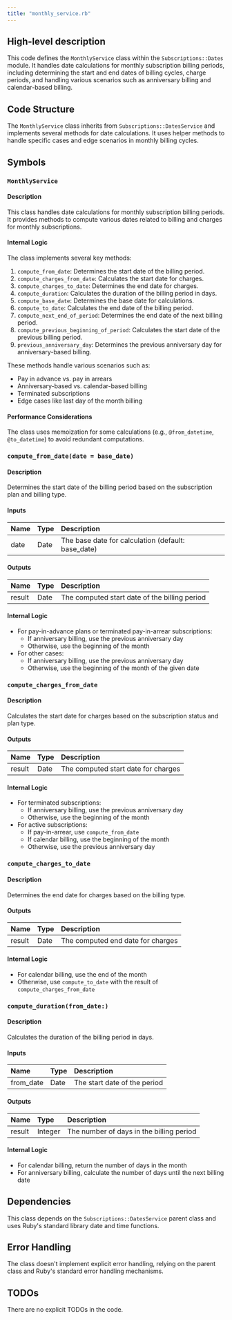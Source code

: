 ```yaml
---
title: "monthly_service.rb"
---
```


## High-level description
This code defines the `MonthlyService` class within the `Subscriptions::Dates` module. It handles date calculations for monthly subscription billing periods, including determining the start and end dates of billing cycles, charge periods, and handling various scenarios such as anniversary billing and calendar-based billing.

## Code Structure
The `MonthlyService` class inherits from `Subscriptions::DatesService` and implements several methods for date calculations. It uses helper methods to handle specific cases and edge scenarios in monthly billing cycles.

## Symbols

### `MonthlyService`
#### Description
This class handles date calculations for monthly subscription billing periods. It provides methods to compute various dates related to billing and charges for monthly subscriptions.

#### Internal Logic
The class implements several key methods:

1. `compute_from_date`: Determines the start date of the billing period.
2. `compute_charges_from_date`: Calculates the start date for charges.
3. `compute_charges_to_date`: Determines the end date for charges.
4. `compute_duration`: Calculates the duration of the billing period in days.
5. `compute_base_date`: Determines the base date for calculations.
6. `compute_to_date`: Calculates the end date of the billing period.
7. `compute_next_end_of_period`: Determines the end date of the next billing period.
8. `compute_previous_beginning_of_period`: Calculates the start date of the previous billing period.
9. `previous_anniversary_day`: Determines the previous anniversary day for anniversary-based billing.

These methods handle various scenarios such as:
- Pay in advance vs. pay in arrears
- Anniversary-based vs. calendar-based billing
- Terminated subscriptions
- Edge cases like last day of the month billing

#### Performance Considerations
The class uses memoization for some calculations (e.g., `@from_datetime`, `@to_datetime`) to avoid redundant computations.

### `compute_from_date(date = base_date)`
#### Description
Determines the start date of the billing period based on the subscription plan and billing type.

#### Inputs
| Name | Type | Description |
|:-----|:-----|:------------|
| date | Date | The base date for calculation (default: base_date) |

#### Outputs
| Name | Type | Description |
|:-----|:-----|:------------|
| result | Date | The computed start date of the billing period |

#### Internal Logic
- For pay-in-advance plans or terminated pay-in-arrear subscriptions:
  - If anniversary billing, use the previous anniversary day
  - Otherwise, use the beginning of the month
- For other cases:
  - If anniversary billing, use the previous anniversary day
  - Otherwise, use the beginning of the month of the given date

### `compute_charges_from_date`
#### Description
Calculates the start date for charges based on the subscription status and plan type.

#### Outputs
| Name | Type | Description |
|:-----|:-----|:------------|
| result | Date | The computed start date for charges |

#### Internal Logic
- For terminated subscriptions:
  - If anniversary billing, use the previous anniversary day
  - Otherwise, use the beginning of the month
- For active subscriptions:
  - If pay-in-arrear, use `compute_from_date`
  - If calendar billing, use the beginning of the month
  - Otherwise, use the previous anniversary day

### `compute_charges_to_date`
#### Description
Determines the end date for charges based on the billing type.

#### Outputs
| Name | Type | Description |
|:-----|:-----|:------------|
| result | Date | The computed end date for charges |

#### Internal Logic
- For calendar billing, use the end of the month
- Otherwise, use `compute_to_date` with the result of `compute_charges_from_date`

### `compute_duration(from_date:)`
#### Description
Calculates the duration of the billing period in days.

#### Inputs
| Name | Type | Description |
|:-----|:-----|:------------|
| from_date | Date | The start date of the period |

#### Outputs
| Name | Type | Description |
|:-----|:-----|:------------|
| result | Integer | The number of days in the billing period |

#### Internal Logic
- For calendar billing, return the number of days in the month
- For anniversary billing, calculate the number of days until the next billing date

## Dependencies
This class depends on the `Subscriptions::DatesService` parent class and uses Ruby's standard library date and time functions.

## Error Handling
The class doesn't implement explicit error handling, relying on the parent class and Ruby's standard error handling mechanisms.

## TODOs
There are no explicit TODOs in the code.